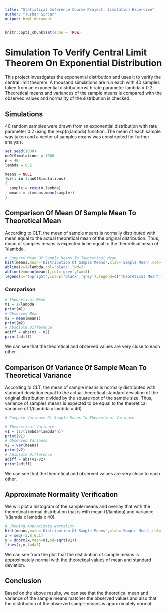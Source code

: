 ```yaml
---
title: "Statistical Inference Course Project: Simulation Excercise"
author: "Tushar Sircar"
output: html_document
---
```


```r
knitr::opts_chunk$set(echo = TRUE)
```

# Simulation To Verify Central Limit Theorem On Exponential Distribution
This project investigates the exponential distrbution and uses it to verify the central limit theorem. A thousand simulations are run each with 40 samples taken from an exponential distribution with rate parameter lambda = 0.2. Theoretical means and variances of the sample means is compared with the observed values and normality of the distribution is checked.

## Simulations
40 random samples were drawn from an exponential distribution with rate parameter 0.2 using the rexp(n,lambda) function. The mean of each sample was taken and a vector of samples means was constructed for further analysis.

```r
set.seed(1000)
noOfSimulations = 1000
n = 40
lambda = 0.2

means = NULL
for(i in 1:noOfSimulations)
{
  sample = rexp(n,lambda)
  means = c(means,mean(sample))
}
```

## Comparison Of Mean Of Sample Mean To Theoretical Mean
According to CLT, the mean of sample means is normally distributed with mean equal to the actual theoretical mean of the original distribution. Thus, mean of samples means is expected to be equal to the theoretical mean of 1/lambda.

```r

# Compare Mean Of Sample Means To Theoretical Mean
hist(means,main='Distribution Of Sample Means',xlab='Sample Mean',col='blue')
abline(v=1/lambda,col='black',lwd=3)
abline(v=mean(means),col='grey',lwd=3)
legend(x='topright',col=c('black','grey'),legend=c("Theoretical Mean","Observed Mean"),lwd=3)

```
### Comparison
```r

# Theoretical Mean
m1 = 1/lambda
print(m1)
# Observed Mean
m2 = mean(means)
print(m2)
# Absolute Difference
adiff = abs(m1 - m2)
print(adiff)

```

We can see that the theoretical and observed values are very close to each other.


## Comparison Of Variance Of Sample Mean To Theoretical Variance
According to CLT, the mean of sample means is normally distributed with standard deviation equal to the actual theoretical standard deviation of the original distribution divided by the square root of the sample size. Thus, variance of samples means is expected to be equal to the theoretical variance of 1/(lambda x lambda x 40).

```r

# Compare Variance Of Sample Means To Theoretical Variance

# Theoretical Variance
v1 = (1/(lambda*lambda*n))
print(v1)
# Observed Variance
v2 = var(means)
print(v2)
# Absolute Difference
adiff = abs(v1-v2)
print(adiff)

```

We can see that the theoretical and observed values are very close to each other.

## Approximate Normality Verification
We will plot a histogram of the sample means and overlay that with the theoretical normal distribution that is with mean (1/lambda) and variance 1/(lamda x lambda x 40).

```r

# Showing Approximate Normality
hist(means,main='Distribution Of Sample Means',xlab='Sample Mean',col='blue',prob=T)
x = seq(-3,8,0.1)
y = dnorm(x,mean=m1,sd=sqrt(v1))
lines(x,y,lwd=3)
```

We can see from the plot that the distribution of sample means is approximately normal with the theoretical values of mean and standard deviation.


## Conclusion
Based on the above results, we can see that the theoretical mean and variance of the sample means matches the observed values and also that the distribution of the observed sample means is approximately normal.
